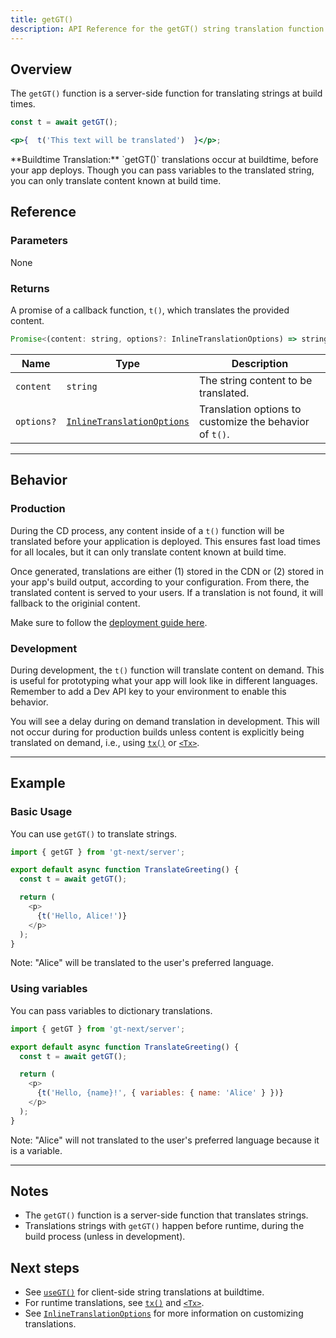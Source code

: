 ```yaml
---
title: getGT()
description: API Reference for the getGT() string translation function
---
```


## Overview

The `getGT()` function is a server-side function for translating strings at build times.

```jsx
const t = await getGT();

<p>{  t('This text will be translated')  }</p>;
```

<Callout>
**Buildtime Translation:**
`getGT()` translations occur at buildtime, before your app deploys.
Though you can pass variables to the translated string, you can only translate content known at build time.
</Callout>

## Reference
### Parameters
None

### Returns

A promise of a callback function, `t()`, which translates the provided content.

```jsx
Promise<(content: string, options?: InlineTranslationOptions) => string>
```

| Name                  | Type | Description                                                                 |
|-----------------------|--|-----------------------------------------------------------------------------|
| `content`             | `string` | The string content to be translated.                                     |
| `options?`            | [`InlineTranslationOptions`](/docs/next/api/types/inlineTranslationOptions) | Translation options to customize the behavior of `t()`. |

---

## Behavior


### Production
During the CD process, any content inside of a `t()` function will be translated before your application is deployed.
This ensures fast load times for all locales, but it can only translate content known at build time.

Once generated, translations are either (1) stored in the CDN or (2) stored in your app's build output, according to your configuration.
From there, the translated content is served to your users.
If a translation is not found, it will fallback to the originial content.

Make sure to follow the [deployment guide here](/docs/next/tutorials/quickdeploy).

### Development
During development, the `t()` function will translate content on demand.
This is useful for prototyping what your app will look like in different languages.
Remember to add a Dev API key to your environment to enable this behavior.

You will see a delay during on demand translation in development.
This will not occur during for production builds unless content is explicitly being translated on demand,
i.e., using [`tx()`](/docs/next/api/strings/tx) or [`<Tx>`](/docs/next/api/components/tx).

---


## Example

### Basic Usage
You can use `getGT()` to translate strings.

```javascript copy
import { getGT } from 'gt-next/server';

export default async function TranslateGreeting() {
  const t = await getGT();

  return (
    <p>
      {t('Hello, Alice!')}
    </p>
  );
}
```
Note: "Alice" will be translated to the user's preferred language.


### Using variables
You can pass variables to dictionary translations.

```javascript copy
import { getGT } from 'gt-next/server';

export default async function TranslateGreeting() {
  const t = await getGT();

  return (
    <p>
      {t('Hello, {name}!', { variables: { name: 'Alice' } })}
    </p>
  );
}
```
Note: "Alice" will not translated to the user's preferred language because it is a variable.

---

## Notes
 * The `getGT()` function is a server-side function that translates strings.
 * Translations strings with `getGT()` happen before runtime, during the build process (unless in development).

## Next steps
 * See [`useGT()`](/docs/next/api/strings/useGT) for client-side string translations at buildtime.
 * For runtime translations, see [`tx()`](/docs/next/api/strings/tx) and [`<Tx>`](/docs/next/api/components/tx).
 * See [`InlineTranslationOptions`](/docs/next/api/types/inlineTranslationOptions) for more information on customizing translations.
